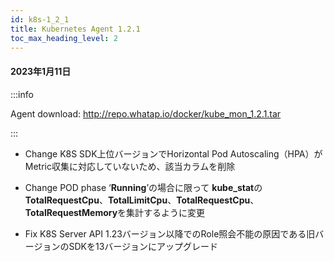 ```yaml
---
id: k8s-1_2_1
title: Kubernetes Agent 1.2.1
toc_max_heading_level: 2
---
```



#### 2023年1月11日

:::info

Agent download: http://repo.whatap.io/docker/kube_mon_1.2.1.tar

:::

-   <Status>Change</Status> K8S SDK上位バージョンでHorizontal Pod Autoscaling（HPA）がMetric収集に対応していないため、該当カラムを削除

-   <Status>Change</Status> POD phase  ‘<b>Running</b>’の場合に限って <b>kube_stat</b>の <b>TotalRequestCpu</b>、<b>TotalLimitCpu</b>、<b>TotalRequestCpu</b>、<b>TotalRequestMemory</b>を集計するように変更

-   <Status>Fix</Status> K8S Server API 1.23バージョン以降でのRole照会不能の原因である旧バージョンのSDKを13バージョンにアップグレード
